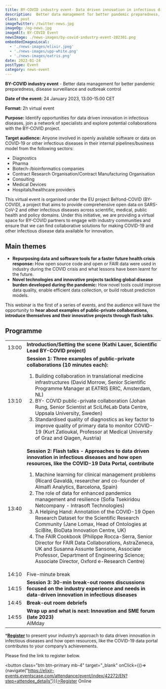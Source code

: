 ```yaml
---
title: BY-COVID industry event- Data driven innovation in infectious diseases
description:  Better data management for better pandemic preparedness, disease surveillance and outbreak control
class: post
imageTwitter: /twitter-news.jpg
imageOg: /og-news.jpg
imageAlt: BY-COVID Event
newsImage: ./news-images/by-covid-industry-event-202301.png
embeddedImagesLocal:
  - './news-images/elixir.jpeg'
  - './news-images/upp-white.png'
  - './news-images/eatris.png'
date: 2023-01-24
postType: Event
category: news-event
---
```



**BY-COVID industry event** - Better data management for better pandemic preparedness, disease surveillance and outbreak control

**Date of the event:** 24 January 2023, 13.00-15.00 CET
 
**Format:** 2h virtual event
 
**Purpose:** Identify opportunities for data driven innovation in infectious diseases, join a network of specialists and explore potential collaborations with the BY-COVID project.

**Target audience:** Anyone involved in openly available software or data on COVID-19 or other infectious diseases in their internal pipelines/business model from the following sectors:

* Diagnostics
* Pharma
* Biotech-/bioinformatics companies 
* Contract Research Organisation/Contract Manufacturing Organisation
* Consulting
* Medical Devices
* Hospitals/healthcare providers

​​This virtual event is organised under the EU project BeYond-COVID (BY-COVID), a project that aims to provide comprehensive open data on SARS-CoV-2 and other infectious diseases across scientific, medical, public health and policy domains. Under this initiative, we are providing a virtual space for BY-COVID partners to engage with industry communities and ensure that we can find collaborative solutions for making COVID-19 and other infectious disease data available for innovation.

## Main themes

* <strong>Repurposing data and software tools for a faster future health crisis response:</strong> How open source code and open or FAIR data were used in industry during the COVID crisis and what lessons have been learnt for the future.
* <strong>Novel technologies and innovative projects tackling global disease burden developed during the pandemic:</strong> How novel tools could improve data quality, enable efficient data collection, or build robust prediction models.
 
This webinar is the first of a series of events, and the audience will have the opportunity to **hear about examples of public-private collaborations, introduce themselves and their innovative projects through flash talks**. 

## Programme

<Table striped bordered table-responsive>
  <tbody>
    <tr>
     <td class="py-3">13:00</td>
      <td class="py-3"><strong>Introduction/Setting the scene (Kathi Lauer, Scientific Lead BY-COVID project)</strong></td>
    </tr>
    <tr>
     <td class="py-3">13:10</td>
      <td class="py-3"><strong>Session 1: Three examples of public-private collaborations (10 minutes each):</strong>
       <ol>
<li>Building collaboration in translational medicine infrastructures (David Morrow, Senior Scientific Programme Manager at EATRIS ERIC, Amsterdam, NL)</li>            
<li>BY- COVID public-private collaboration (Johan Rung, Senior Scientist at SciLifeLab Data Centre, Uppsala University, Sweden)</li>
<li>Standardised quality of diagnostics as key factor to improve quality of primary data to monitor COVID-19 (Kurt Zatloukal, Professor at Medical University of Graz and Qiagen, Austria)</li>
       </ol></td>
    </tr>
    <tr>
     <td class="py-3">13:40</td>
      <td class="py-3"><strong>Session 2: Flash talks - Approaches to data driven innovation in infectious diseases and how open resources, like the COVID-19 Data Portal, contribute</strong> 
       <ol>
<li>Machine learning for clinical management problems  (Ricard Gavaldà, researcher and co-founder of Almalfi Analytics, Barcelona, Spain)</li>
<li>The role of data for enhanced pandemics management and resilience (Sofia Tsekiridou Netcompany - Intrasoft Technologies)</li>
<li>A Helping Hand: Annotation of the COVID-19 Open Research Dataset for the Scientific Research Community (Jane Lomax, Head of Ontologies at SciBite, BioData Innovation Centre, UK)</li>
<li>The FAIR Cookbook (Philippe Rocca-Serra, Senior Director for FAIR Data Collaborations, AstraZeneca, UK and Susanna Assunte Sansone, Associate Professor, Department of Engineering Science; Associate Director, Oxford e-Research Centre)</li>
        </ol>
</td>
    </tr>
    <tr>
     <td class="py-3">14:10 </td>
     <td class="py-3">Five-minute break</td>
    </tr>
    <tr>
     <td class="py-3">14:15</td>
      <td class="py-3"><strong>Session 3: 30-min break-out rooms discussions focused on the industry experience and needs in data-driven innovation in infectious diseases</strong>
</td>
    </tr>
    <tr>
     <td class="py-3">14:45</td>
     <td class="py-3"><strong>Break-out room debriefs</strong></td>
    </tr>
    <tr>
     <td class="py-3">14:55</td>
     <td class="py-3"><div><strong>Wrap up and what is next: Innovation and SME forum (late 2023)</strong></div>
      <div>AIMday</div>
</td>
    </tr>
  </tbody>
</Table>


***[Register](https://elixir-events.eventscase.com/attendance/event/index/42272/EN?step=attendee_details)** to present your industry’s approach to data driven innovation in infectious diseases and how open resources, like the COVID-19 data portal contributes to your company’s achievements.

Please find the link to register below.


<button class="btn btn-primary mb-4" target="_blank" onClick={()=>{navigate("https://elixir-events.eventscase.com/attendance/event/index/42272/EN?step=attendee_details")}}>Register Online</button>
<br />

<GatsbyImage alt='BY-COVID data indexing system' image={getImage(props.localImages[0])} />
<GatsbyImage alt='BY-COVID data indexing system' image={getImage(props.localImages[1])} />
<GatsbyImage alt='BY-COVID data indexing system' image={getImage(props.localImages[2])} />



